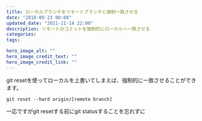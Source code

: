 ```yaml
---
title: ローカルブランチをリモートブランチと強制一致させる
date: "2018-09-23 00:00"
updated_date: "2021-11-14 22:00"
description: リモートのコミットを強制的にローカルへ一致させる
categories:
tags:

hero_image_alt: ""
hero_image_credit_text: ""
hero_image_credit_link: ""
---
```

git resetを使ってローカルを上書いてしまえば、強制的に一致させることができます。

```
git reset --hard origin/[remote branch]
```

一応ですがgit resetする前にgit statusすることを忘れずに